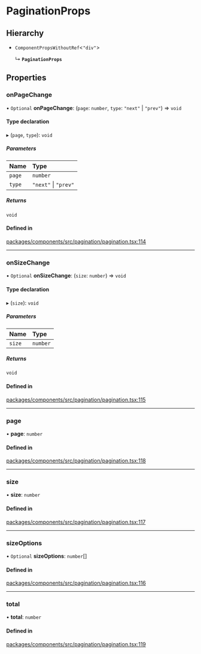 # PaginationProps

## Hierarchy

- `ComponentPropsWithoutRef`\<`"div"`\>

  ↳ **`PaginationProps`**

## Properties

### onPageChange

• `Optional` **onPageChange**: (`page`: `number`, `type`: `"next"` \| `"prev"`) => `void`

#### Type declaration

▸ (`page`, `type`): `void`

##### Parameters

| Name   | Type                 |
| :----- | :------------------- |
| `page` | `number`             |
| `type` | `"next"` \| `"prev"` |

##### Returns

`void`

#### Defined in

[packages/components/src/pagination/pagination.tsx:114](https://github.com/vtex/shoreline/blob/6674ddada/packages/components/src/pagination/pagination.tsx#L114)

---

### onSizeChange

• `Optional` **onSizeChange**: (`size`: `number`) => `void`

#### Type declaration

▸ (`size`): `void`

##### Parameters

| Name   | Type     |
| :----- | :------- |
| `size` | `number` |

##### Returns

`void`

#### Defined in

[packages/components/src/pagination/pagination.tsx:115](https://github.com/vtex/shoreline/blob/6674ddada/packages/components/src/pagination/pagination.tsx#L115)

---

### page

• **page**: `number`

#### Defined in

[packages/components/src/pagination/pagination.tsx:118](https://github.com/vtex/shoreline/blob/6674ddada/packages/components/src/pagination/pagination.tsx#L118)

---

### size

• **size**: `number`

#### Defined in

[packages/components/src/pagination/pagination.tsx:117](https://github.com/vtex/shoreline/blob/6674ddada/packages/components/src/pagination/pagination.tsx#L117)

---

### sizeOptions

• `Optional` **sizeOptions**: `number`[]

#### Defined in

[packages/components/src/pagination/pagination.tsx:116](https://github.com/vtex/shoreline/blob/6674ddada/packages/components/src/pagination/pagination.tsx#L116)

---

### total

• **total**: `number`

#### Defined in

[packages/components/src/pagination/pagination.tsx:119](https://github.com/vtex/shoreline/blob/6674ddada/packages/components/src/pagination/pagination.tsx#L119)

